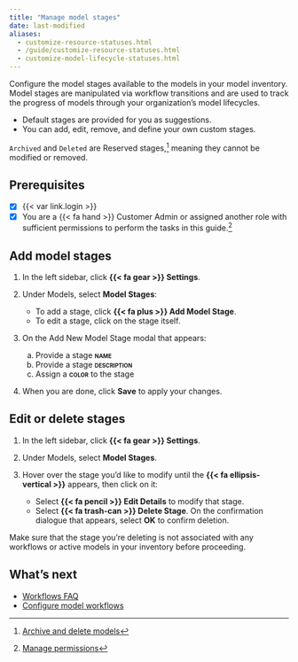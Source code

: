```yaml
---
title: "Manage model stages"
date: last-modified
aliases:
  - customize-resource-statuses.html
  - /guide/customize-resource-statuses.html
  - customize-model-lifecycle-statuses.html
---
```


Configure the model stages available to the models in your model inventory. Model stages are manipulated via workflow transitions and are used to track the progress of models through your organization's model lifecycles.

- Default stages are provided for you as suggestions.
- You can add, edit, remove, and define your own custom stages.

::: {.callout}
`Archived` and `Deleted` are [Reserved]{.bubble} stages,[^1] meaning they cannot be modified or removed.
:::

::: {.attn}

## Prerequisites

- [x] {{< var link.login >}}
- [x] You are a [{{< fa hand >}} Customer Admin]{.bubble} or assigned another role with sufficient permissions to perform the tasks in this guide.[^2] 

:::

## Add model stages

1. In the left sidebar, click **{{< fa gear >}} Settings**.

2. Under Models, select **Model Stages**:

    - To add a stage, click **{{< fa plus >}} Add Model Stage**.
    - To edit a stage, click on the stage itself.

3. On the Add New Model Stage modal that appears:

    a. Provide a stage **[name]{.smallcaps}** 
    b. Provide a stage **[description]{.smallcaps}** 
    c. Assign a **[color]{.smallcaps}** to the stage

4. When you are done, click **Save** to apply your changes.

## Edit or delete stages

1. In the left sidebar, click **{{< fa gear >}} Settings**.

2. Under Models, select **Model Stages**.

3. Hover over the stage you'd like to modify until the **{{< fa ellipsis-vertical >}}** appears, then click on it:

    - Select **{{< fa pencil >}} Edit Details** to modify that stage.
    - Select **{{< fa trash-can >}} Delete Stage**. On the confirmation dialogue that appears, select **OK** to confirm deletion.

::: {.callout-important title="Deleting stages already in use will cause your workflows to no longer function correctly."}
Make sure that the stage you're deleting is not associated with any workflows or active models in your inventory before proceeding. 
:::

## What's next

- [Workflows FAQ](/faq/faq-workflows.qmd)
- [Configure model workflows](configure-model-workflows.qmd)


<!-- FOOTNOTES -->

[^1]: [Archive and delete models](/guide/model-inventory/archive-delete-models.qmd)

[^2]: [Manage permissions](/guide/configuration/manage-permissions.qmd)

